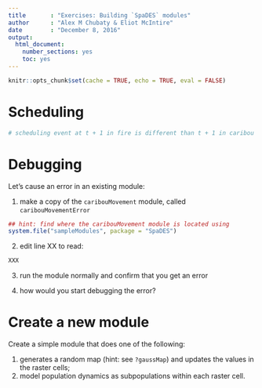 ---
title       : "Exercises: Building `SpaDES` modules"
author      : "Alex M Chubaty & Eliot McIntire"
date        : "December 8, 2016"
output: 
  html_document: 
    number_sections: yes
    toc: yes
---

```{r setup, include=FALSE}
knitr::opts_chunk$set(cache = TRUE, echo = TRUE, eval = FALSE)
```

# Scheduling

```{r scheduleEvent}
# scheduling event at t + 1 in fire is different than t + 1 in caribou explain
```

# Debugging

Let's cause an error in an existing module:

1. make a copy of the `caribouMovement` module, called `caribouMovementError`

```r
## hint: find where the caribouMovement module is located using
system.file("sampleModules", package = "SpaDES")
```

2. edit line XX to read:

```r
XXX
```

3. run the module normally and confirm that you get an error

4. how would you start debugging the error?

# Create a new module

Create a simple module that does one of the following:

1. generates a random map (hint: see `?gaussMap`) and updates the values in the raster cells;
2. model population dynamics as subpopulations within each raster cell.
